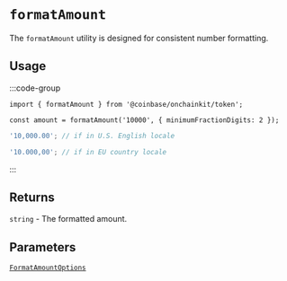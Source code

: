 # `formatAmount`

The `formatAmount` utility is designed for consistent number formatting.

## Usage

:::code-group

```tsx twoslash [code]
import { formatAmount } from '@coinbase/onchainkit/token';

const amount = formatAmount('10000', { minimumFractionDigits: 2 });
```

```ts [return value]
'10,000.00'; // if in U.S. English locale

'10.000,00'; // if in EU country locale
```

:::

## Returns

`string` - The formatted amount.

## Parameters

[`FormatAmountOptions`](/builderkits/onchainkit/token/types#formatamountoptions)
